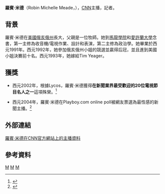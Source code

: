 {{Infobox Celebrity
<!-- Only freely-licensed images may be used to depict living people.  See [[WP:NONFREE|WP:NONFREE]].  -->
| name        = 羅賓·米德
| image       = Robin Meade.jpg
| birth_date  = {{birth date and age|1969|4|21}}
| birth_place = [[美国|美国]][[俄亥俄州|俄亥俄州]]|
| death_date  = |
| death_place = |
| occupation  = CNN主播，記者|
| education   = [[馬龍學院|馬龍學院]]，[[愛許蘭大學|愛許蘭大學]]|
| salary      = |
| networth    = |
| website     = |
| footnotes   = |
}}

'''羅賓·米德'''（Robin Michelle Meade，{{bd|1969年|4月21日|}}），[[CNN|CNN]]主播，記者。

== 背景 ==
羅賓·米德在[[美國|美國]][[俄亥俄州|俄亥俄州]]長大，父親是一位牧師。她到[[馬龍學院|馬龍學院]]和[[愛許蘭大學|愛許蘭大學]]念書，第一主修為收音機/電視作業、設計和表演，第二主修為政治學。她畢業於西元1991年。西元1992年，她參加俄亥俄州小姐的競選並贏得后冠，並且進到美國小姐決賽前十名。西元1993年，她嫁給Tim Yeager。

== 獲獎 ==
*西元2002年，根據Lycos，羅賓·米德獲得'''在新聞業界最受歡迎的20位電視節目名人之一'''這項殊榮。<ref>{{Cite web |url=http://www.lycos.com/ |title=存档副本 |access-date=2009-12-17 |archive-date=2021-02-07 |archive-url=https://web.archive.org/web/20210207122840/http://www.lycos.com/ |dead-url=no }}</ref>

*西元2004年，羅賓·米德在Playboy.com online poll被網友票選為最性感的新聞主播。<ref>{{cite web |url=http://www.playboy.com/sex/features/newscasters/ |title=存档副本 |accessdate=2006-12-06 |deadurl=yes |archiveurl=https://web.archive.org/web/20110607053608/http://www.playboy.com/sex/features/newscasters/ |archivedate=2011-06-07 }}</ref>

== 外部連結 ==
[http://www.cnn.com/CNN/anchors_reporters/meade.robin.html 羅賓·米德在CNN官方網站上的主播資料] {{Wayback|url=http://www.cnn.com/CNN/anchors_reporters/meade.robin.html |date=20100522011031 }}

== 參考資料 ==
<references/> 

{{Authority control}}
[[Category:美國主播|M]]
[[Category:愛許蘭大學校友|M]]
[[Category:馬龍大學校友|M]]